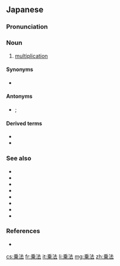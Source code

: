 {{also|乘法}}

==Japanese==
{{wikipedia|lang=ja}}
{{ja-kanjitab|じょう|ほう|yomi=o}}

===Pronunciation===
{{ja-pron|acc=h|acc2=a|じょうほう|y=go}}

===Noun===
{{ja-noun|じょうほう|hhira=じょうはふ}}

# {{lb|ja|arithmetic|sort=しょうほう'}} [[multiplication]]

====Synonyms====
* {{ja-r|掛け算|かけざん}}

====Antonyms====
* {{ja-r|割り算|わりざん}}; {{ja-r|除法|じょほう|gloss=[[division]]}}

====Derived terms====
* {{ja-r|最小自乗法|さいしょう じじょうほう}}
* {{ja-r|最小二乗法|さいしょう じじょうほう}}

===See also===
* {{ja-r|倍|ばい}}
* {{ja-r|乗じる|じょうじる}}
* {{ja-r|乗ずる|じょうずる}}
* {{ja-r|二乗|じじょう}}
* {{ja-r|自乗|じじょう}}
* {{ja-r|掛ける|かける}}
* {{ja-r|加法|かほう}}
* {{ja-r|減法|げんぽう}}

===References===
* {{R:Shogakukan}}

[[cs:乗法]]
[[fr:乗法]]
[[it:乗法]]
[[li:乗法]]
[[mg:乗法]]
[[zh:乗法]]